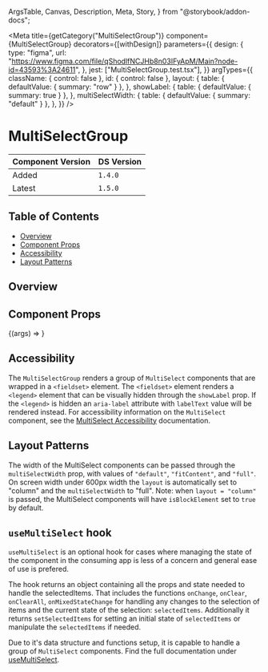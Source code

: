   ArgsTable,
  Canvas,
  Description,
  Meta,
  Story,
} from "@storybook/addon-docs";


<Meta
  title={getCategory("MultiSelectGroup")}
  component={MultiSelectGroup}
  decorators={[withDesign]}
  parameters={{
    design: {
      type: "figma",
      url: "https://www.figma.com/file/qShodlfNCJHb8n03IFyApM/Main?node-id=43593%3A24611",
    },
    jest: ["MultiSelectGroup.test.tsx"],
  }}
  argTypes={{
    className: { control: false },
    id: { control: false },
    layout: {
      table: { defaultValue: { summary: "row" } },
    },
    showLabel: {
      table: { defaultValue: { summary: true } },
    },
    multiSelectWidth: {
      table: { defaultValue: { summary: "default" } },
    },
  }}
/>

# MultiSelectGroup

| Component Version | DS Version |
| ----------------- | ---------- |
| Added             | `1.4.0`    |
| Latest            | `1.5.0`    |

## Table of Contents

- [Overview](#overview)
- [Component Props](#component-props)
- [Accessibility](#accessibility)
- [Layout Patterns](#layout-patterns)

## Overview

<Description of={MultiSelectGroup} />

## Component Props

<Canvas withToolbar>
  <Story
    name="MultiSelectGroup"
    args={{
      id: "multiselect-group",
      labelText: "Label Text",
    }}
  >
    {(args) => <stories.MultiSelectGroupStory {...args} />}
  </Story>
</Canvas>

<ArgsTable story="MultiSelectGroup" />

## Accessibility

The `MultiSelectGroup` renders a group of `MultiSelect` components that are wrapped in
a `<fieldset>` element. The `<fieldset>` element renders a `<legend>` element that
can be visually hidden through the `showLabel` prop. If the `<legend>` is hidden an `aria-label`
attribute with `labelText` value will be rendered instead.
For accessibility information on the `MultiSelect` component, see the [MultiSelect Accessibility](https://nypl-design-system-vvscfj2pn-nypl.vercel.app/?path=/docs/components-form-elements-multiselect--multi-select-list-box) documentation.

## Layout Patterns

The width of the MultiSelect components can be passed through the `multiSelectWidth`
prop, with values of `"default"`, `"fitContent"`, and `"full"`.
On screen width under 600px width the `layout` is automatically set to "column" and the `multiSelectWidth` to "full".
Note: when `layout = "column"` is passed, the MultiSelect components will have `isBlockElement` set to `true` by default.

<Canvas>
  <DSProvider>
    <stories.MultiSelectGroupLayoutStory />
  </DSProvider>
</Canvas>

## `useMultiSelect` hook

`useMultiSelect` is an optional hook for
cases where managing the state of the component in the consuming app is less
of a concern and general ease of use is prefered.

The hook returns an object containing all the props and state needed to handle the selectedItems.
That includes the functions `onChange`, `onClear`, `onClearAll`, `onMixedStateChange` for handling any changes to the selection of items and the current state of the selection: `selectedItems`.
Additionally it returns `setSelectedItems` for setting an initial state of `selectedItems` or manipulate the `selectedItems` if needed.

Due to it's data structure and functions setup, it is capable to handle a group of `MultiSelect` components.
Find the full documentation under [useMultiSelect](https://nypl.github.io/nypl-design-system/reservoir/v1/?path=/story/hooks-usemultiselect--page).
